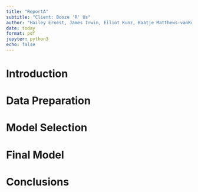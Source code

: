 ```yaml
---
title: "ReportA"
subtitle: "Client: Booze 'R' Us"
author: "Hailey Ernest, James Irwin, Elliot Kunz, Kaatje Matthews-vanKoetsveld"
date: today
format: pdf
jupyter: python3
echo: false
---
```


# Introduction



# Data Preparation



# Model Selection



# Final Model



# Conclusions